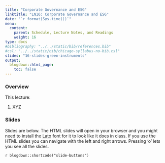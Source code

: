 ```yaml
---
title: "Corporate Governance and ESG"
linktitle: "LN16: Corporate Governance and ESG"
date: "`r format(Sys.time())`"
menu:
  content:
    parent: Schedule, Lecture Notes, and Readings
    weight: 16
type: docs
#bibliography: "../../static/bib/references.bib"
#csl: "../../static/bib/chicago-syllabus-no-bib.csl"
slides: "16-slides-green-instruments"
output:
  blogdown::html_page:
    toc: false 
---
```


### Overview

This lecture:

1. XYZ

### Slides 

Slides are below. 
The HTML slides will open in your browser and you might need to install the [Lato](https://fonts.google.com/specimen/Lato) font for it to look like it does in class.
If you use the HTML slides you can navigate with the left and right arrows.
Pressing 'o' lets you see all the slides.

`r blogdown::shortcode("slide-buttons")`

